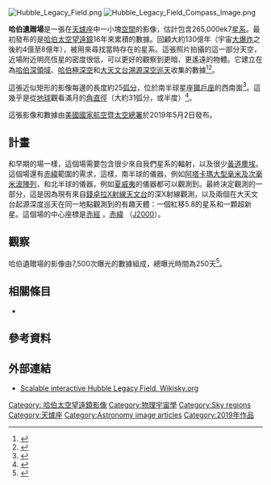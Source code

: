 {{short description|哈伯太空望遠鏡拍攝影像的小空間，區域內包含約265,000個星系。}}
{{Sky|3|33|00|-|27|47|00|100000000}}
[[File:Hubble_Legacy_Field.png|thumb]]
[[File:Hubble_Legacy_Field_Compass_Image.png|thumb]]

'''哈伯遺贈場'''是一張在[[天爐座|天爐座]]中一小塊[[外太空|空間]]的影像，估計包含265,000ek7[[星系|星系]]。最初發布的是[[哈伯太空望遠鏡|哈伯太空望遠鏡]]16年來累積的數據。回顧大約130億年（宇宙[[大爆炸|大爆炸]]之後約4億至8億年），被用來尋找當時存在的星系。這張照片拍攝的這一部分天空，近場附近明亮恆星的密度很低，可以更好的觀察到更暗、更遙遠的物體。它建立在為[[哈伯超深空|哈伯深領域]]、[[哈伯極深空|哈伯極深空]]和[[大天文台溯源深空巡天|大天文台溯源深空巡天]]收集的數據<ref>{{cite web |title=HubbleSite: News - Hubble Astronomers Assemble Wide View of the Evolving Universe |url=http://hubblesite.org/news_release/news/2019-17 |website=hubblesite.org |accessdate=2020-11-28 |archive-date=2019-06-24 |archive-url=https://web.archive.org/web/20190624053331/http://hubblesite.org/news_release/news/2019-17 |dead-url=no }}</ref><ref>{{cite news |last1=CNN |first1=Ashley Strickland |title=This image is a 'history book' of the universe |url=https://edition.cnn.com/2019/05/02/world/hubble-history-book-universe-photo-scn/ |work=CNN |accessdate=2020-11-28 |archive-date=2020-12-07 |archive-url=https://web.archive.org/web/20201207051319/https://edition.cnn.com/2019/05/02/world/hubble-history-book-universe-photo-scn/ |dead-url=no }}</ref>。

這張近似矩形的影像每邊的長度約25[[弧分|弧分]]，位於南半球星座[[獵戶座|獵戶座]]的西南面<ref>{{cite web |url=http://hubblesite.org/newscenter/archive/releases/2009/31/fastfacts/ |title=HubbleSite: Categories - news |website=hubblesite.org |accessdate=2020-11-28 |archive-date=2016-11-11 |archive-url=https://web.archive.org/web/20161111172740/http://hubblesite.org/newscenter/archive/releases/2009/31/fastfacts/ |dead-url=no }}</ref>。這幾乎是從[[地球|地球]]觀看滿月的[[角直徑|角直徑]]（大約31弧分，或半度）<ref>{{cite web |url=http://homepages.wmich.edu/~korista/moon-illus.html |title=Moon Illusion |website=homepages.wmich.edu |accessdate=2020-11-28 |archive-date=2017-05-09 |archive-url=https://web.archive.org/web/20170509115832/http://homepages.wmich.edu/~korista/moon-illus.html |dead-url=no }}</ref>。

這張影像和數據由[[美國國家航空暨太空總署|美國國家航空暨太空總署]]於2019年5月2日發布。

== 計畫 ==
和早期的場一樣，這個場需要包含很少來自我們星系的輻射，以及很少[[黃道光|黃道塵埃]]。這個場還有[[赤緯|赤緯]]範圍的需求，這樣，南半球的儀器，例如[[阿塔卡瑪大型毫米及次毫米波陣列|阿塔卡瑪大型毫米及次毫米波陣列]]，和北半球的儀器，例如[[夏威夷|夏威夷]]的儀器都可以觀測到。最終決定觀測{{link-en|錢德拉深場南|Chandra Deep Field South}}的一部分，這是因為現有來自[[钱德拉X射线天文台|錢卓拉X射線天文台]]的深X射線觀測，以及兩個在大天文台起源深度巡天在同一地點觀測到的有趣天體：一個紅移5.8的星系和一顆超新星。這個場的中心座標是[[赤經|赤經]] {{RA|3|33}}，[[赤緯|赤緯]] {{DEC|-27|47}}（[[J2000|J2000]]）。

== 觀察 ==
哈伯遺贈場的影像由7,500次曝光的數據組成，總曝光時間為250天<ref>{{cite web |last1=Plait |first1=Phil |title=The Legacy of Hubble: One image, a quarter MILLION galaxies |url=https://www.syfy.com/syfywire/the-legacy-of-hubble-one-image-a-quarter-million-galaxies |website=SYFY Wire |date=May 3, 2019 |accessdate=2020-11-28 |archive-date=2020-12-07 |archive-url=https://web.archive.org/web/20201207174206/https://www.syfy.com/syfywire/the-legacy-of-hubble-one-image-a-quarter-million-galaxies |dead-url=no }}</ref>。

== 相關條目 ==
*{{link-en|List of deep fields}}

== 參考資料 ==
{{Reflist|35em}}

== 外部連結 ==
{{commons category|Hubble Legacy Field}}
* [http://www.wikisky.org/?img_source=IMG_all&zoom=7&ra=3.54417&de=-27.7914 Scalable interactive Hubble Legacy Field. Wikisky.org]{{Wayback|url=http://www.wikisky.org/?img_source=IMG_all&zoom=7&ra=3.54417&de=-27.7914 |date=20201226112041 }}

{{哈伯太空望遠鏡}}

[[Category:_哈伯太空望遠鏡影像|Category: 哈伯太空望遠鏡影像]]
[[Category:物理宇宙學|Category:物理宇宙學]]
[[Category:Sky_regions|Category:Sky regions]]
[[Category:天爐座|Category:天爐座]]
[[Category:Astronomy_image_articles|Category:Astronomy image articles]]
[[Category:2019年作品|Category:2019年作品]]